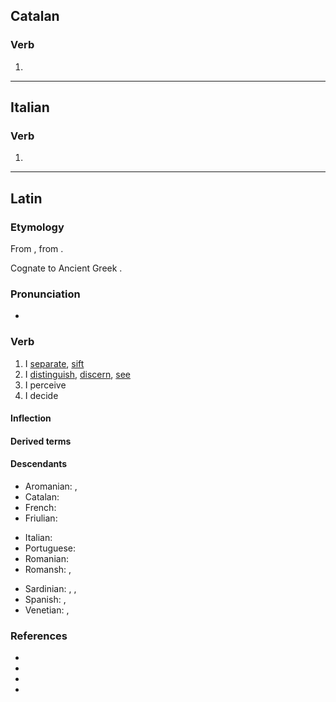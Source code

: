 ==Catalan==

===Verb===
{{head|ca|verb form}}

# {{ca-verb form of|p=1|n=sg|t=pres|m=ind|cerndre}}

----

==Italian==

===Verb===
{{head|it|verb form}}

# {{inflection of|cernere||1|s|pres|indc|lang=it}}

----

==Latin==

===Etymology===
From {{der|la|itc-pro|*krinō}}, from {{der|la|ine-pro|*krey-}}.

Cognate to Ancient Greek {{m|grc|κρίνω}}.

===Pronunciation===
* {{la-IPA|cernō}}

===Verb===
{{la-verb|cernō|cernere|crēvī|crētum|conj=3}}

# I [[separate]], [[sift]]
# I [[distinguish]], [[discern]], [[see]]
# I perceive
# I decide

====Inflection====
{{la-conj-3rd|cern|crēv|crēt|sync_perf=poet}}

====Derived terms====
{{der3|lang=la|{{l|la|certus}}
|{{l|la|concernō}}
|{{l|la|crētiō}}
|{{l|la|crētus}}
|{{l|la|crībrum}}
|{{l|la|crīmen}}
|{{l|la|dēcernō}}
|{{l|la|discernō}}
|{{l|la|excernō}}
|{{l|la|incernō}}
|{{l|la|sēcernō}}
|{{l|la|succernō}}
|{{l|la|supercernō}}
}}

====Descendants====
{{top3}}
* Aromanian: {{l|rup|ntsernu}}, {{l|rup|ntsearniri}}
* Catalan: {{l|ca|cerndre}}
* French: {{l|fr|cerner}}
* Friulian: {{l|fur|cerni}}
{{mid3}}
* Italian: {{l|it|cernere}}
* Portuguese: {{l|pt|cernir}}
* Romanian: {{l|ro|cerne}}
* Romansh: {{l|rm|tscherner}}, {{l|rm|tscharner}}
{{mid3}}
* Sardinian: {{l|sc|cèrri}}, {{l|sc|cèrriri}}, {{l|sc|chèrrere}}
* Spanish: {{l|es|cerner}}, {{l|es|cernir}}
* Venetian: {{l|vec|sernìr}}, {{l|vec|sèrner}}
{{bottom}}

===References===
* {{R:L&S}}
* {{R:Elementary Lewis}}
* {{R:Gaffiot}}
* {{R:M&A}}